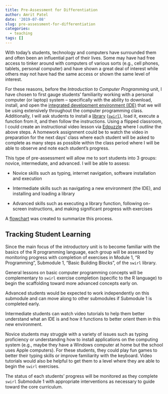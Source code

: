```yaml
---
title: Pre-Assessment for Differentiation
author: Amrit Patel
date: '2019-07-08'
slug: pre-assessment-for-differentiation
categories:
  - teaching
tags: []
---
```


With today's students, technology and computers have surrounded them and often been an influential part of their lives. Some may have had free access to tinker around with computers of various sorts (e.g., cell phones, tablets, personal computer) and have shown a great deal of interest while others may not have had the same access or shown the same level of interest.

For these reasons, before the *Introduction to Computer Programming* unit, I have chosen to first gauge students' familiarity working with a personal computer (or laptop) system -- specifically with the ability to download, install, and open the [integrated development environment (IDE)](https://en.wikipedia.org/wiki/Integrated_development_environment) that we will be using extensively throughout the computer programming class. Additionally, I will ask students to install a [library](https://en.wikipedia.org/wiki/Library_(computing)) ([`swirl`](https://swirlstats.com/)), load it, execute a function from it, and then follow the instructions. Using a flipped classroom, I could create an instructional video lesson via [Edpuzzle](https://edpuzzle.com/) where I *outline* the above steps. A homework assignment could be to watch the video in preparation for the next days' class where each student will be asked to complete as many steps as possible within the class period where I will be able to observe and note each student's progress. 

This type of pre-assessment will allow me to sort students into 3 groups: novice, intermediate, and advanced. I will be able to assess:

- Novice skills such as typing, internet navigation, software installation and execution

- Intermediate skills such as navigating a new environment (the IDE), and installing and loading a library

- Advanced skills such as executing a library function, following on-screen instructions, and making significant progress with exercises

A [flowchart](https://mermaidjs.github.io/mermaid-live-editor/#/view/eyJjb2RlIjoiZ3JhcGggVERcbkFbQ29tcHV0ZXIgcHJvZ3JhbW1pbmcgYmFzaWNzXSAtLT58SW5zdHJ1Y3Rpb25hbCB2aWRlbyB2aWEgRWRwdXp6bGUgb3V0bGluaW5nIHN0ZXBzIG9uIGhvdyB0byBiZSBhYmxlIHRvIHJ1biAnc3dpcmwnfCBCKFN0dWRlbnRzIGF0dGVtcHQgdG8gcnVuICdzd2lybCcpXG5CIC0tPiBDe1NvcnQgcHJlLWFzc2Vzc21lbnQgcmVzdWx0c31cbkMgLS0-fE5vdmljZXwgRFtDYW4gZG93bmxvYWQvaW5zdGFsbC9ydW4gSURFXVxuQyAtLT58SW50ZXJtZWRpYXRlfCBFW0NhbiBkb3dubG9hZC9pbnN0YWxsL3J1biBsaWJyYXJ5XVxuQyAtLT58QWR2YW5jZWR8IEZbTWFrZXMgc2lnbmlmaWNhbnQgcHJvZ3Jlc3Mgdy8gJ3N3aXJsJyBleGVyY2lzZXNdXG5ELS0-fE5lZWRzIHR5cGluZyBhbmQgSURFIGhlbHB8R1tJbnRlcmFjdGl2ZSBnYW1lcyBhbmQgdmlkZW8gdHV0b3JpYWxzXVxuRS0tPnxOZWVkcyBJREUgaGVscHxIW1ZpZGVvIHR1dG9yaWFsXVxuRy0tPkZcbkgtLT5GXG4iLCJtZXJtYWlkIjp7InRoZW1lIjoiZGVmYXVsdCJ9fQ) was created to summarize this process.

## Tracking Student Learning

Since the main focus of the introductory unit is to become familiar with the basics of the R programming language, each group will be assessed by monitoring progress with completion of exercises in Module 1, "R Programming", Submodule 1, "Basic Building Blocks", of the `swirl` library.

General lessons on basic computer programming concepts will be complementary to `swirl` exercise completion (specific to the R language) to begin the scaffolding toward more advanced concepts early on.

Advanced students would be expected to work independently on this submodule and can move along to other submodules if Submodule 1 is completed early.

Intermediate students can watch video tutorials to help them better understand what an IDE is and how it functions to better orient them in this new environment.

Novice students may struggle with a variety of issues such as typing proficiency or understanding how to install applications on the computing system (e.g., maybe they have a Windows computer at home but the school uses Apple computers). For these students, they could play fun games to better their typing skills or improve familiarity with the keyboard. Video tutorials would also be helpful to get them to a level where they are able to begin the `swirl` exercises.

The status of each students' progress will be monitored as they complete `swirl` Submodule 1 with appropriate interventions as necessary to guide toward the core curriculum.